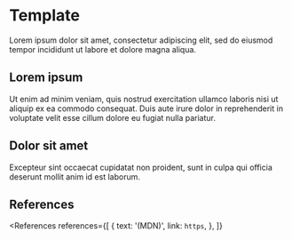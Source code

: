 
# Template

Lorem ipsum dolor sit amet, consectetur adipiscing elit, sed do eiusmod tempor incididunt ut labore et dolore magna aliqua.

## Lorem ipsum

Ut enim ad minim veniam, quis nostrud exercitation ullamco laboris nisi ut aliquip ex ea commodo consequat. Duis aute irure dolor in reprehenderit in voluptate velit esse cillum dolore eu fugiat nulla pariatur.

## Dolor sit amet

Excepteur sint occaecat cupidatat non proident, sunt in culpa qui officia deserunt mollit anim id est laborum.

## References

<References
  references={[
    {
      text: '(MDN)',
      link: `https`,
    },
  ]}
></References>
